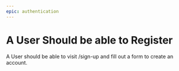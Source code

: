 ```yaml
---
epic: authentication
---
```


# A User Should be able to Register

A User should be able to visit /sign-up and fill out a form to create an account.
